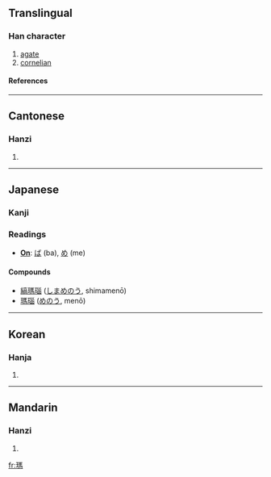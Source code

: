 {{see|玛}}

==Translingual==
===Han character===
{{Han char|rn=96|rad=玉|as=10|sn=14|four=1112<sub>7</sub>|canj=一土尸手火 (MGSQF)}}
# [[agate]]
# [[cornelian]]
====References====
{{Han ref|kx=0739.090|dkj=21156|dj=1149.140|hdz=21130.090|uh=746A|ud=29802|bh=BABF|bd=47807}}

----
==Cantonese==
===Hanzi===
{{yue-hanzi|jyut=|y=ma5}}
# {{defn|Cantonese}}

----
==Japanese==
===Kanji===
===Readings===
* '''[[On]]''': [[ば]] (ba), [[め]] (me)
====Compounds====
*[[縞瑪瑙]] ([[しまめのう]], shimamenō)
*[[瑪瑙]] ([[めのう]], menō)
----
==Korean==
===Hanja===
{{ko-hanja|hangeul=마|eumhun=|rv=ma|mr=ma|y=ma}}
# {{defn|Korean}}

----
==Mandarin==
===Hanzi===
{{cmn-hanzi|sim=玛|pin=[[mǎ]] (ma3), [[tiàn]] (tian4)|wg=ma<sup>3</sup>, t'ien<sup>4</sup>}}
# {{defn|Mandarin}}

[[fr:瑪]]